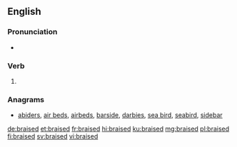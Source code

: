 ==English==

===Pronunciation===
* {{IPA|/bɹeɪzd/|lang=en}}

===Verb===
{{head|en|verb form}}

# {{en-past of|braise}}

===Anagrams===
* [[abiders#English|abiders]], [[air beds#English|air beds]], [[airbeds#English|airbeds]], [[barside#English|barside]], [[darbies#English|darbies]], [[sea bird#English|sea bird]], [[seabird#English|seabird]], [[sidebar#English|sidebar]]

[[de:braised]]
[[et:braised]]
[[fr:braised]]
[[hi:braised]]
[[ku:braised]]
[[mg:braised]]
[[pl:braised]]
[[fi:braised]]
[[sv:braised]]
[[vi:braised]]